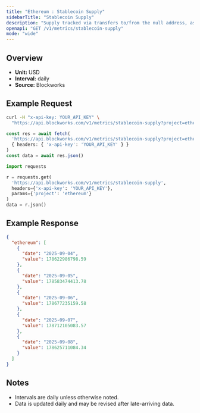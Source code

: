 ```yaml
---
title: "Ethereum : Stablecoin Supply"
sidebarTitle: "Stablecoin Supply"
description: "Supply tracked via transfers to/from the null address, as well as distinct issuance and redemption events for supported stablecoins. Circulating supply remove supply held in bridges, token treasuries, and known mint/burn addresses."
openapi: "GET /v1/metrics/stablecoin-supply"
mode: "wide"
---
```


## Overview

- **Unit:** USD
- **Interval:** daily
- **Source:** Blockworks

## Example Request

<CodeGroup>

```bash cURL
curl -H "x-api-key: YOUR_API_KEY" \
  "https://api.blockworks.com/v1/metrics/stablecoin-supply?project=ethereum"
```

```typescript TypeScript
const res = await fetch(
  'https://api.blockworks.com/v1/metrics/stablecoin-supply?project=ethereum',
  { headers: { 'x-api-key': 'YOUR_API_KEY' } }
)
const data = await res.json()
```

```python Python
import requests

r = requests.get(
  'https://api.blockworks.com/v1/metrics/stablecoin-supply',
  headers={'x-api-key': 'YOUR_API_KEY'},
  params={'project': 'ethereum'}
)
data = r.json()
```

</CodeGroup>

## Example Response

```json
{
  "ethereum": [
    {
      "date": "2025-09-04",
      "value": 178622986798.59
    },
    {
      "date": "2025-09-05",
      "value": 178583474413.78
    },
    {
      "date": "2025-09-06",
      "value": 178677235159.58
    },
    {
      "date": "2025-09-07",
      "value": 178712105083.57
    },
    {
      "date": "2025-09-08",
      "value": 178625711084.34
    }
  ]
}
```

## Notes
- Intervals are daily unless otherwise noted.
- Data is updated daily and may be revised after late-arriving data.
